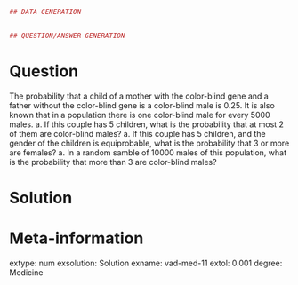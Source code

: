 
```r
## DATA GENERATION


## QUESTION/ANSWER GENERATION
```

Question
========
The probability that a child of a mother with the color-blind gene and a father without the color-blind gene is a color-blind male is $0.25$.
It is also known that in a population there is one color-blind male for every 5000 males.
a. If this couple has 5 children, what is the probability that at most 2 of them are color-blind males?
a. If this couple has 5 children, and the gender of the children is equiprobable, what is the probability that 3 or more are females?
a. In a random samble of 10000 males of this population, what is the probability that more than 3 are color-blind males?


Solution
========


Meta-information 
================
extype: num
exsolution: Solution
exname: vad-med-11
extol: 0.001
degree: Medicine
 
